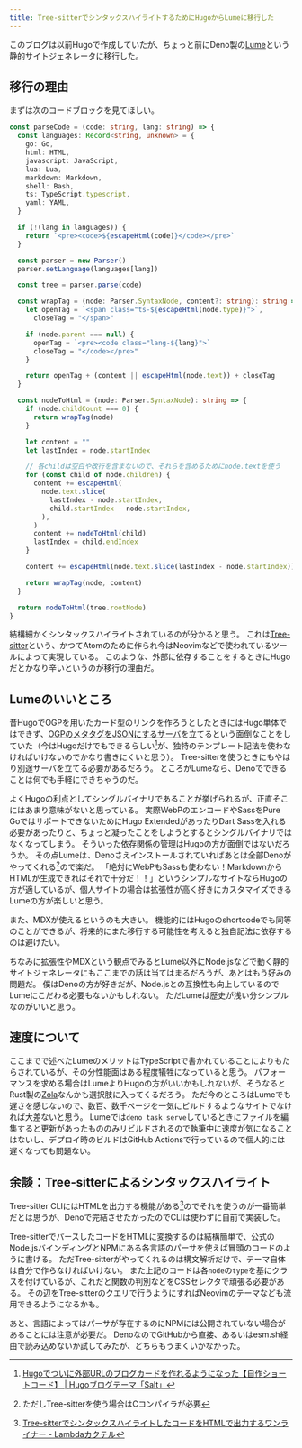 ```yaml
---
title: Tree-sitterでシンタックスハイライトするためにHugoからLumeに移行した
---
```


このブログは以前Hugoで作成していたが、ちょっと前にDeno製の[Lume](https://lume.land/)という静的サイトジェネレータに移行した。

## 移行の理由

まずは次のコードブロックを見てほしい。

```ts
const parseCode = (code: string, lang: string) => {
  const languages: Record<string, unknown> = {
    go: Go,
    html: HTML,
    javascript: JavaScript,
    lua: Lua,
    markdown: Markdown,
    shell: Bash,
    ts: TypeScript.typescript,
    yaml: YAML,
  }

  if (!(lang in languages)) {
    return `<pre><code>${escapeHtml(code)}</code></pre>`
  }

  const parser = new Parser()
  parser.setLanguage(languages[lang])

  const tree = parser.parse(code)

  const wrapTag = (node: Parser.SyntaxNode, content?: string): string => {
    let openTag = `<span class="ts-${escapeHtml(node.type)}">`,
      closeTag = "</span>"

    if (node.parent === null) {
      openTag = `<pre><code class="lang-${lang}">`
      closeTag = "</code></pre>"
    }

    return openTag + (content || escapeHtml(node.text)) + closeTag
  }

  const nodeToHtml = (node: Parser.SyntaxNode): string => {
    if (node.childCount === 0) {
      return wrapTag(node)
    }

    let content = ""
    let lastIndex = node.startIndex

    // 各childは空白や改行を含まないので、それらを含めるためにnode.textを使う
    for (const child of node.children) {
      content += escapeHtml(
        node.text.slice(
          lastIndex - node.startIndex,
          child.startIndex - node.startIndex,
        ),
      )
      content += nodeToHtml(child)
      lastIndex = child.endIndex
    }

    content += escapeHtml(node.text.slice(lastIndex - node.startIndex))

    return wrapTag(node, content)
  }

  return nodeToHtml(tree.rootNode)
}
```

結構細かくシンタックスハイライトされているのが分かると思う。
これは[Tree-sitter](https://github.com/tree-sitter/tree-sitter)という、かつてAtomのために作られ今はNeovimなどで使われているツールによって実現している。
このような、外部に依存することをするときにHugoだとかなり辛いというのが移行の理由だ。

## Lumeのいいところ

昔HugoでOGPを用いたカード型のリンクを作ろうとしたときにはHugo単体ではできず、[OGPのメタタグをJSONにするサーバ](https://github.com/akimon658/ogjson)を立てるという面倒なことをしていた（今はHugoだけでもできるらしい[^1]が、独特のテンプレート記法を使わなければいけないのでかなり書きにくいと思う）。
Tree-sitterを使うときにもやはり別途サーバを立てる必要があるだろう。
ところがLumeなら、Denoでできることは何でも手軽にできちゃうのだ。

よくHugoの利点としてシングルバイナリであることが挙げられるが、正直そこにはあまり意味がないと思っている。
実際WebPのエンコードやSassをPure GoではサポートできないためにHugo ExtendedがあったりDart Sassを入れる必要があったりと、ちょっと凝ったことをしようとするとシングルバイナリではなくなってしまう。
そういった依存関係の管理はHugoの方が面倒ではないだろうか。
その点Lumeは、Denoさえインストールされていればあとは全部Denoがやってくれる[^2]ので楽だ。
「絶対にWebPもSassも使わない！MarkdownからHTMLが生成できればそれで十分だ！！」というシンプルなサイトならHugoの方が適しているが、個人サイトの場合は拡張性が高く好きにカスタマイズできるLumeの方が楽しいと思う。

また、MDXが使えるというのも大きい。
機能的にはHugoのshortcodeでも同等のことができるが、将来的にまた移行する可能性を考えると独自記法に依存するのは避けたい。

ちなみに拡張性やMDXという観点でみるとLume以外にNode.jsなどで動く静的サイトジェネレータにもここまでの話は当てはまるだろうが、あとはもう好みの問題だ。
僕はDenoの方が好きだが、Node.jsとの互換性も向上しているのでLumeにこだわる必要もないかもしれない。
ただLumeは歴史が浅い分シンプルなのがいいと思う。

## 速度について

ここまでで述べたLumeのメリットはTypeScriptで書かれていることによりもたらされているが、その分性能面はある程度犠牲になっていると思う。
パフォーマンスを求める場合はLumeよりHugoの方がいいかもしれないが、そうなるとRust製の[Zola](https://www.getzola.org/)なんかも選択肢に入ってくるだろう。
ただ今のところはLumeでも遅さを感じないので、数百、数千ページを一気にビルドするようなサイトでなければ大差ないと思う。
Lumeでは`deno task serve`しているときにファイルを編集すると更新があったもののみリビルドされるので執筆中に速度が気になることはないし、デプロイ時のビルドはGitHub Actionsで行っているので個人的には遅くなっても問題ない。

## 余談：Tree-sitterによるシンタックスハイライト

Tree-sitter CLIにはHTMLを出力する機能がある[^3]のでそれを使うのが一番簡単だとは思うが、Denoで完結させたかったのでCLIは使わずに自前で実装した。

Tree-sitterでパースしたコードをHTMLに変換するのは結構簡単で、公式のNode.jsバインディングとNPMにある各言語のパーサを使えば冒頭のコードのように書ける。
ただTree-sitterがやってくれるのは構文解析だけで、テーマ自体は自分で作らなければいけない。
また上記のコードは各`node`の`type`を基にクラスを付けているが、これだと関数の判別などをCSSセレクタで頑張る必要がある。
その辺をTree-sitterのクエリで行うようにすればNeovimのテーマなども流用できるようになるかも。

あと、言語によってはパーサが存在するのにNPMには公開されていない場合があることには注意が必要だ。
DenoなのでGitHubから直接、あるいはesm.sh経由で読み込めないか試してみたが、どちらもうまくいかなかった。

[^1]: [Hugoでついに外部URLのブログカードを作れるようになった【自作ショートコード】 | Hugoブログテーマ「Salt」](https://hugo-theme-salt.okdyy75.com/article/salt/blog-card/)
[^2]: ただしTree-sitterを使う場合はCコンパイラが必要
[^3]: [Tree-sitterでシンタックスハイライトしたコードをHTMLで出力するワンライナー - Lambdaカクテル](https://blog.3qe.us/entry/2023/05/15/200750#:~:text=sitter.github.io-,HTML%E3%81%AB%E5%87%BA%E5%8A%9B%E3%81%99%E3%82%8B(%E3%81%9D%E3%81%AE1)(%E8%BF%BD%E8%A8%98),-tree%2Dsitter%20highlight)
